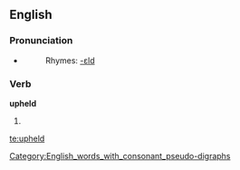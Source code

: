 ==English==
[[Category:English_words_with_consonant_pseudo-digraphs]]

===Pronunciation===
*{{IPA|/ʌp'hεld/}}
*:Rhymes: [[Rhymes:English:-ɛld|-ɛld]]

===Verb===
'''upheld'''

# {{past of| [[uphold]]}}

[[te:upheld]]